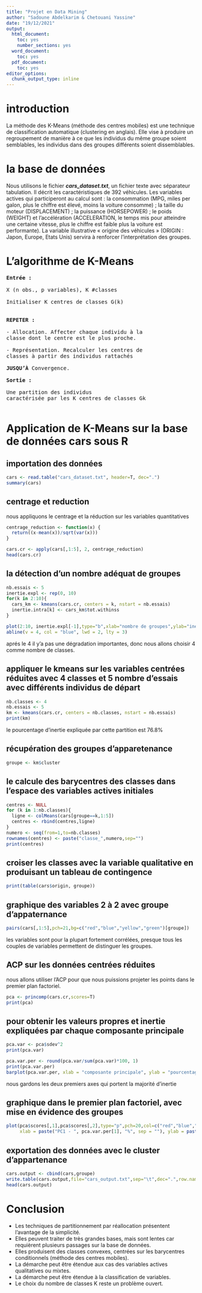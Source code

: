 ```yaml
---
title: "Projet en Data Mining"
author: "Sadoune Abdelkarim & Chetouani Yassine"
date: "19/12/2021"
output:
  html_document:
    toc: yes
    number_sections: yes
  word_document:
    toc: yes
  pdf_document:
    toc: yes
editor_options:
  chunk_output_type: inline
---
```

\newpage
# introduction
La méthode des K-Means (méthode des centres mobiles) est une technique de classification
automatique (clustering en anglais). Elle vise à produire un regroupement de manière à ce que les
individus du même groupe soient semblables, les individus dans des groupes différents soient
dissemblables.

# la base de données
Nous utilisons le fichier ***cars_dataset.txt***, un fichier texte avec séparateur tabulation. Il décrit
les caractéristiques de 392 véhicules. Les variables actives qui participeront au calcul sont : la
consommation (MPG, miles per galon, plus le chiffre est élevé, moins la voiture consomme) ; la
taille du moteur (DISPLACEMENT) ; la puissance (HORSEPOWER) ; le poids (WEIGHT) et
l’accélération (ACCELERATION, le temps mis pour atteindre une certaine vitesse, plus le chiffre est
faible plus la voiture est performante).
La variable illustrative « origine des véhicules » (ORIGIN : Japon, Europe, Etats Unis) servira à
renforcer l’interprétation des groupes.

# L'algorithme de K-Means 
<pre>
<strong>Entrée :</strong><br />
X (n obs., p variables), K #classes <br />
Initialiser K centres de classes G(k) <br /> 

<strong>REPETER :</strong><br />
- Allocation. Affecter chaque individu à la
classe dont le centre est le plus proche.<br />
- Représentation. Recalculer les centres de
classes à partir des individus rattachés<br />
<strong>JUSQU’À</strong> Convergence. <br />
<strong>Sortie :</strong> <br />
Une partition des individus
caractérisée par les K centres de classes Gk<br />
</pre>
# Application de K-Means sur la base de données cars sous R
## importation des données
```r
cars <- read.table("cars_dataset.txt", header=T, dec=".")
summary(cars)

```

## centrage et reduction
nous appliquons le centrage et la réduction sur les variables quantitatives
```r
centrage_reduction <- function(x) {
  return((x-mean(x))/sqrt(var(x)))
}

cars.cr <- apply(cars[,1:5], 2, centrage_reduction)
head(cars.cr)
```

## la détection d'un nombre adéquat de groupes
```r
nb.essais <- 5
inertie.expl <- rep(0, 10)
for(k in 2:10){
  cars_km <- kmeans(cars.cr, centers = k, nstart = nb.essais)
  inertie.intra[k] <- cars_km$tot.withinss
}

plot(2:10, inertie.expl[-1],type="b",xlab="nombre de groupes",ylab="inertie inta-classes")
abline(v = 4, col = "blue", lwd = 2, lty = 3) 
```

aprés le 4 il y'a pas une dégradation importantes, donc nous allons choisir 4 comme nombre de classes.

## appliquer le kmeans sur les variables centrées réduites avec 4 classes et 5 nombre d'essais avec différents individus de départ
```r
nb.classes <- 4
nb.essais <- 5
km <- kmeans(cars.cr, centers = nb.classes, nstart = nb.essais)
print(km)
```
le pourcentage d'inertie expliquée par cette partition est 76.8%

## récupération des groupes d'apparetenance
```r
groupe <- km$cluster
```

## le calcule des barycentres des classes dans l'espace des variables actives initiales
```r
centres <- NULL
for (k in 1:nb.classes){
  ligne <- colMeans(cars[groupe==k,1:5])
  centres <- rbind(centres,ligne)
}
numero <- seq(from=1,to=nb.classes)
rownames(centres) <- paste("classe_",numero,sep="")
print(centres)
```

## croiser les classes avec la variable qualitative en produisant un tableau de contingence
```r
print(table(cars$origin, groupe))
```

## graphique des variables 2 à 2 avec groupe d'appaternance
```r
pairs(cars[,1:5],pch=21,bg=c("red","blue","yellow","green")[groupe])
```

les variables sont pour la plupart fortement
corrélées, presque tous les couples de variables permettent de distinguer les groupes.

## ACP sur les données centrées réduites
nous allons utiliser l'ACP pour que nous puissions projeter les points dans le premier plan factoriel.

```r
pca <- princomp(cars.cr,scores=T)
print(pca)
```

## pour obtenir les valeurs propres et inertie expliquées par chaque composante principale
```r
pca.var <- pca$sdev^2
print(pca.var)
```

```r
pca.var.per <- round(pca.var/sum(pca.var)*100, 1)
print(pca.var.per)
barplot(pca.var.per, xlab = "composante principale", ylab = "pourcentage de l'inertie")
```

nous gardons les deux premiers axes qui portent la majorité d'inertie

## graphique dans le premier plan factoriel, avec mise en évidence des groupes
```r
plot(pca$scores[,1],pca$scores[,2],type="p",pch=20,col=c("red","blue","yellow","green")[groupe],
     xlab = paste("PC1 - ", pca.var.per[1], "%", sep = ""), ylab = paste("PC2 - ", pca.var.per[2], "%", sep = ""))
```


## exportation des données avec le cluster d'appartenance
```r
cars.output <- cbind(cars,groupe)
write.table(cars.output,file="cars_output.txt",sep="\t",dec=".",row.names=F)
head(cars.output)
```

# Conclusion
- Les techniques de partitionnement par réallocation présentent
l’avantage de la simplicité.
- Elles peuvent traiter de très grandes bases, mais sont lentes car
requièrent plusieurs passages sur la base de données.
- Elles produisent des classes convexes, centrées sur les barycentres
conditionnels (méthode des centres mobiles).
- La démarche peut être étendue aux cas des variables actives
qualitatives ou mixtes.
- La démarche peut être étendue à la classification de variables.
- Le choix du nombre de classes K reste un problème ouvert.



